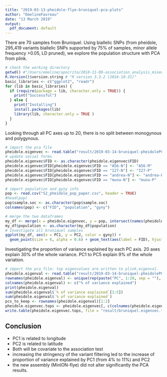 ```yaml
---
title: "2019-03-13-pheidole-flye-bruniquel-pca-plots"
author: "EmelineFavreau"
date: "13 March 2019"
output:
  pdf_document: default
---
```

There are 70 samples from Bruniquel. Using biallelic SNPs (from pheidole, 295,419 variants biallelic SNPs supported by 75% of samples, minor allele frequency >0.05, LD pruned), we explore the population structure with PCA from plink.

```r
# check the working directory
getwd() #"/Users/emeline/apocrita/2018-11-09-association_analysis_mixed_assembly/result/2019-02-05-pca-on-ld-pruned-109samples"
R.Version()$version.string # "R version 3.3.2 (2016-10-31)"
basic_libraries <- c("ggplot2", "readr")
for (lib in basic_libraries) {
  if (require(package = lib, character.only = TRUE)) {
    print("Successful")
  } else {
    print("Installing")
    install.packages(lib)
    library(lib, character.only = TRUE )
  }
}
```

Looking through all PC axes up to 20, there is no split between monogynous and polygynous.

```r
# import the pca file
pheidole.eigenvec <- read.table("result/2019-03-14-bruniquel-pheidolePCA.eigenvec", header = TRUE)
# update social forms
pheidole.eigenvec$FID <- as.character(pheidole.eigenvec$FID)
pheidole.eigenvec$FID[pheidole.eigenvec$FID == "A56-N"] <- "A56-M"
pheidole.eigenvec$FID[pheidole.eigenvec$FID == "I27-N"] <- "I27-P"
pheidole.eigenvec$FID[pheidole.eigenvec$FID == "andrea-N"] <- "andrea-P"
pheidole.eigenvec$FID[pheidole.eigenvec$FID == "muna-N"] <- "muna-P"

# import population and gyny info
pop <- read.csv("S2_pheidole_pop_paper.csv", header = TRUE)
#head(pop)
pop$sample.soc <- as.character(pop$sample.soc)
colnames(pop) <- c("FID", "population", "gyny")

# merge the two dataframes
my_df <- merge(x = pheidole.eigenvec, y = pop, intersect(names(pheidole.eigenvec), names(pop)))
my_df$population <- as.character(my_df$population)
# Investigate all bruniquel samples
ggplot(my_df, aes(x = PC1, y = PC2, color = gyny)) + 
  geom_point(size = 6, alpha = 0.6) + geom_text(aes(label = FID), hjust = 0, vjust = 0) + theme_classic() + ggtitle("from non-LD variants based on 70 bruniquel samples \n maf>0.05")


```


Investigating the proportion of variance explained by each PC axis. 20 axes explain 30% of the whole variance. PC1 to PC5 explain 9% of the whole variation. 

```r
# import the pca file: top eigenvalues are written to plink.eigenval.
pheidole.eigenval <- read.table("result/2019-03-14-bruniquel-pheidolePCA.eigenval", header = FALSE)
rownames(pheidole.eigenval) <- unique(rep(paste("PC", 1:20, sep = ""), 20))
colnames(pheidole.eigenval) <- c("% of variance explained")
print(pheidole.eigenval)
sum(pheidole.eigenval$`% of variance explained`[1:5])
sum(pheidole.eigenval$`% of variance explained`)
pcs_to_keep <- rownames(pheidole.eigenval)[1:2]
pheidole.eigenvec.tops <- pheidole.eigenvec[, c(colnames(pheidole.eigenvec)[1:2], pcs_to_keep)]
write.table(pheidole.eigenvec.tops, file = "result/bruniquel.eigenvec.tops.csv", quote = FALSE, row.names = FALSE)
```

## Conclusion

- PC1 is related to longitude
- PC2 is related to latitude
- Both will be covariate to the association test
- increasing the stringency of the variant filtering led to the increase of proportion of variance explained by PC1 (from 4% to 11%) and PC2 
- the new assembly (MinION-flye) did not alter significantly the PCA results.